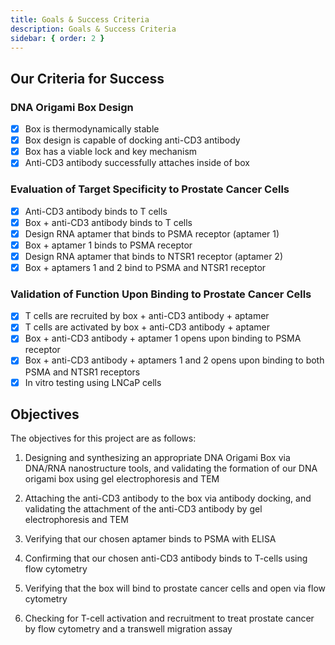 ```yaml
---
title: Goals & Success Criteria
description: Goals & Success Criteria
sidebar: { order: 2 }
---
```



## Our Criteria for Success

### DNA Origami Box Design

- [x] Box is thermodynamically stable
- [x] Box design is capable of docking anti-CD3 antibody
- [x] Box has a viable lock and key mechanism
- [x] Anti-CD3 antibody successfully attaches inside of box

### Evaluation of Target Specificity to Prostate Cancer Cells

- [x] Anti-CD3 antibody binds to T cells
- [x] Box + anti-CD3 antibody binds to T cells
- [x] Design RNA aptamer that binds to PSMA receptor (aptamer 1)
- [x] Box + aptamer 1 binds to PSMA receptor
- [x] Design RNA aptamer that binds to NTSR1 receptor (aptamer 2)
- [x] Box + aptamers 1 and 2 bind to PSMA and NTSR1 receptor

### Validation of Function Upon Binding to Prostate Cancer Cells

- [x] T cells are recruited by box + anti-CD3 antibody + aptamer
- [x] T cells are activated by box + anti-CD3 antibody + aptamer
- [x] Box + anti-CD3 antibody + aptamer 1 opens upon binding to PSMA receptor
- [x] Box + anti-CD3 antibody + aptamers 1 and 2 opens upon binding to both PSMA and NTSR1 receptors
- [x] In vitro testing using LNCaP cells

## Objectives

The objectives for this project are as follows:

<Steps>

1. Designing and synthesizing an appropriate DNA Origami Box via DNA/RNA nanostructure tools, and validating the formation of our DNA origami box using gel electrophoresis and TEM

1. Attaching the anti-CD3 antibody to the box via antibody docking, and validating the attachment of the anti-CD3 antibody by gel electrophoresis and TEM

1. Verifying that our chosen aptamer binds to PSMA with ELISA

1. Confirming that our chosen anti-CD3 antibody binds to T-cells using flow cytometry

1. Verifying that the box will bind to prostate cancer cells and open via flow cytometry

1. Checking for T-cell activation and recruitment to treat prostate cancer by flow cytometry and a transwell migration assay

</Steps>
